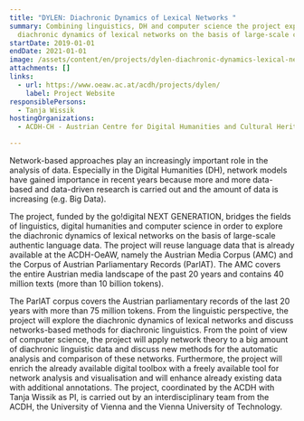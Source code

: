 ```yaml
---
title: "DYLEN: Diachronic Dynamics of Lexical Networks "
summary: Combining linguistics, DH and computer science the project explores the
  diachronic dynamics of lexical networks on the basis of large-scale corpora.
startDate: 2019-01-01
endDate: 2021-01-01
image: /assets/content/en/projects/dylen-diachronic-dynamics-lexical-networks/acdh_projects_dylen_logo.png
attachments: []
links:
  - url: https://www.oeaw.ac.at/acdh/projects/dylen/
    label: Project Website
responsiblePersons:
  - Tanja Wissik
hostingOrganizations:
  - ACDH-CH - Austrian Centre for Digital Humanities and Cultural Heritage

---
```

Network-based approaches play an increasingly important role in the analysis of data. Especially in the Digital Humanities (DH), network models have gained importance in recent years because more and more data-based and data-driven research is carried out and the amount of data is increasing (e.g. Big Data).

The project, funded by the go!digital NEXT GENERATION, bridges the fields of linguistics, digital humanities and computer science in order to explore the diachronic dynamics of lexical networks on the basis of large-scale authentic language data. The project will reuse language data that is already available at the ACDH-OeAW, namely the Austrian Media Corpus (AMC) and the Corpus of Austrian Parliamentary Records (ParlAT). The AMC covers the entire Austrian media landscape of the past 20 years and contains 40 million texts (more than 10 billion tokens).

The ParlAT corpus covers the Austrian parliamentary records of the last 20 years with more than 75 million tokens. From the linguistic perspective, the project will explore the diachronic dynamics of lexical networks and discuss networks-based methods for diachronic linguistics. From the point of view of computer science, the project will apply network theory to a big amount of diachronic linguistic data and discuss new methods for the automatic analysis and comparison of these networks. Furthermore, the project will enrich the already available digital toolbox with a freely available tool for network analysis and visualisation and will enhance already existing data with additional annotations. The project, coordinated by the ACDH with Tanja Wissik as PI, is carried out by an interdisciplinary team from the ACDH, the University of Vienna and the Vienna University of Technology.